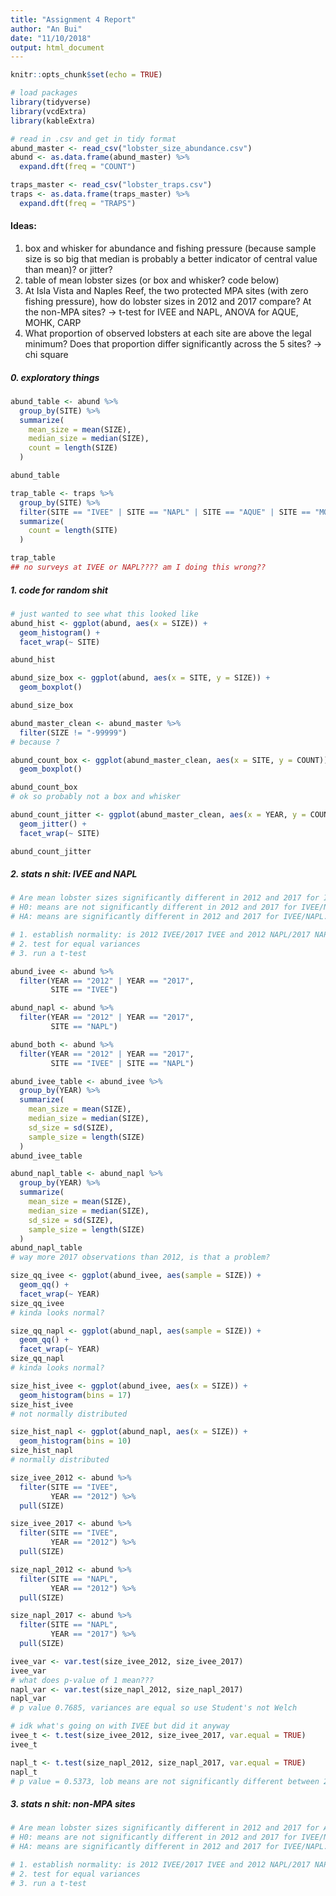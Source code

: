 ```yaml
---
title: "Assignment 4 Report"
author: "An Bui"
date: "11/10/2018"
output: html_document
---
```


```r
knitr::opts_chunk$set(echo = TRUE)
```

```r
# load packages
library(tidyverse)
library(vcdExtra)
library(kableExtra)

# read in .csv and get in tidy format
abund_master <- read_csv("lobster_size_abundance.csv")
abund <- as.data.frame(abund_master) %>% 
  expand.dft(freq = "COUNT")

traps_master <- read_csv("lobster_traps.csv")
traps <- as.data.frame(traps_master) %>% 
  expand.dft(freq = "TRAPS")
```

#### Ideas:  
1. box and whisker for abundance and fishing pressure (because sample size is so big that median is probably a better indicator of central value than mean)? or jitter?  
2. table of mean lobster sizes (or box and whisker? code below)
3. At Isla Vista and Naples Reef, the two protected MPA sites (with zero fishing pressure), how do lobster sizes
in 2012 and 2017 compare? At the non-MPA sites? -> t-test for IVEE and NAPL, ANOVA for AQUE, MOHK, CARP
4. What proportion of observed lobsters at each site are above the legal minimum? Does that proportion differ significantly across the 5 sites? -> chi square

##### 0. exploratory things
```r
abund_table <- abund %>% 
  group_by(SITE) %>% 
  summarize(
    mean_size = mean(SIZE),
    median_size = median(SIZE),
    count = length(SIZE)
  )

abund_table

trap_table <- traps %>% 
  group_by(SITE) %>% 
  filter(SITE == "IVEE" | SITE == "NAPL" | SITE == "AQUE" | SITE == "MOHK" | SITE == "CARP") %>% 
  summarize(
    count = length(SITE)
  )

trap_table
## no surveys at IVEE or NAPL???? am I doing this wrong??
```

##### 1. code for random shit
```r
# just wanted to see what this looked like
abund_hist <- ggplot(abund, aes(x = SIZE)) +
  geom_histogram() +
  facet_wrap(~ SITE)

abund_hist
```

```r
abund_size_box <- ggplot(abund, aes(x = SITE, y = SIZE)) +
  geom_boxplot()

abund_size_box
```

```r
abund_master_clean <- abund_master %>% 
  filter(SIZE != "-99999")
# because ?

abund_count_box <- ggplot(abund_master_clean, aes(x = SITE, y = COUNT)) +
  geom_boxplot()

abund_count_box
# ok so probably not a box and whisker 
```

```r
abund_count_jitter <- ggplot(abund_master_clean, aes(x = YEAR, y = COUNT)) +
  geom_jitter() +
  facet_wrap(~ SITE)

abund_count_jitter
```

##### 2. stats n shit: IVEE and NAPL
```r
# Are mean lobster sizes significantly different in 2012 and 2017 for IVEE? For NAPL?
# H0: means are not significantly different in 2012 and 2017 for IVEE/NAPL.
# HA: means are significantly different in 2012 and 2017 for IVEE/NAPL.

# 1. establish normality: is 2012 IVEE/2017 IVEE and 2012 NAPL/2017 NAPL data normal?
# 2. test for equal variances
# 3. run a t-test

abund_ivee <- abund %>% 
  filter(YEAR == "2012" | YEAR == "2017",
         SITE == "IVEE")

abund_napl <- abund %>% 
  filter(YEAR == "2012" | YEAR == "2017",
         SITE == "NAPL")

abund_both <- abund %>% 
  filter(YEAR == "2012" | YEAR == "2017",
         SITE == "IVEE" | SITE == "NAPL")

abund_ivee_table <- abund_ivee %>% 
  group_by(YEAR) %>% 
  summarize(
    mean_size = mean(SIZE),
    median_size = median(SIZE),
    sd_size = sd(SIZE),
    sample_size = length(SIZE)
  )
abund_ivee_table

abund_napl_table <- abund_napl %>% 
  group_by(YEAR) %>% 
  summarize(
    mean_size = mean(SIZE),
    median_size = median(SIZE),
    sd_size = sd(SIZE),
    sample_size = length(SIZE)
  )
abund_napl_table
# way more 2017 observations than 2012, is that a problem?
```

```r
size_qq_ivee <- ggplot(abund_ivee, aes(sample = SIZE)) +
  geom_qq() +
  facet_wrap(~ YEAR)
size_qq_ivee
# kinda looks normal?

size_qq_napl <- ggplot(abund_napl, aes(sample = SIZE)) +
  geom_qq() +
  facet_wrap(~ YEAR)
size_qq_napl
# kinda looks normal?
```

```r
size_hist_ivee <- ggplot(abund_ivee, aes(x = SIZE)) +
  geom_histogram(bins = 17)
size_hist_ivee
# not normally distributed

size_hist_napl <- ggplot(abund_napl, aes(x = SIZE)) +
  geom_histogram(bins = 10)
size_hist_napl
# normally distributed
```

```r
size_ivee_2012 <- abund %>%
  filter(SITE == "IVEE",
         YEAR == "2012") %>% 
  pull(SIZE)

size_ivee_2017 <- abund %>% 
  filter(SITE == "IVEE",
         YEAR == "2012") %>% 
  pull(SIZE)

size_napl_2012 <- abund %>%
  filter(SITE == "NAPL",
         YEAR == "2012") %>% 
  pull(SIZE)

size_napl_2017 <- abund %>% 
  filter(SITE == "NAPL",
         YEAR == "2017") %>% 
  pull(SIZE)

ivee_var <- var.test(size_ivee_2012, size_ivee_2017)
ivee_var
# what does p-value of 1 mean???
napl_var <- var.test(size_napl_2012, size_napl_2017)
napl_var
# p value 0.7685, variances are equal so use Student's not Welch
```

```r
# idk what's going on with IVEE but did it anyway
ivee_t <- t.test(size_ivee_2012, size_ivee_2017, var.equal = TRUE)
ivee_t

napl_t <- t.test(size_napl_2012, size_napl_2017, var.equal = TRUE)
napl_t
# p value = 0.5373, lob means are not significantly different between 2012 and 2017 at NAPL
```

##### 3. stats n shit: non-MPA sites
```r
# Are mean lobster sizes significantly different in 2012 and 2017 for AQUE? MOHK? CARP?
# H0: means are not significantly different in 2012 and 2017 for IVEE/NAPL.
# HA: means are significantly different in 2012 and 2017 for IVEE/NAPL.

# 1. establish normality: is 2012 IVEE/2017 IVEE and 2012 NAPL/2017 NAPL data normal?
# 2. test for equal variances
# 3. run a t-test





```



